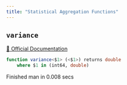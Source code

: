 ```yaml
---
title: "Statistical Aggregation Functions"
---
```


## `variance`
[🔗 Official Documentation](https://cloud.google.com/bigquery/docs/reference/standard-sql/statistical_aggregate_functions#var_samp)

```sql
function variance<$1> (<$1>) returns double
	where $1 in (int64, double)
```


   Finished man in 0.008 secs

